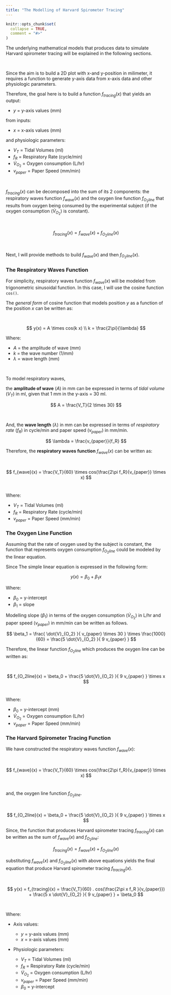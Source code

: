 ```yaml
---
title: "The Modelling of Harvard Spirometer Tracing"
---
```


```r
knitr::opts_chunk$set(
  collapse = TRUE,
  comment = "#>"
)
```


The underlying mathematical models that produces data to simulate Harvard spirometer tracing will be explained in the following sections.

\

Since the aim is to build a 2D plot with x-and y-position in milimeter, it requires a function to generate y-axis data from x-axis data and other physiologic parameters.

Therefore, the goal here is to build a function $f_{tracing}(x)$ that yields an output:

- $y$ = y-axis values (mm)

from inputs:

- $x$ = x-axis values (mm)

and physiologic parameters:

- $V_T$ = Tidal Volumes (ml)
- $f_R$ = Respiratory Rate (cycle/min)
- $\dot{V}_{O_2}$ = Oxygen consumption (L/hr)
- $v_{paper}$ = Paper Speed (mm/min)

\


$f_{tracing}(x)$ can be decomposed into the sum of its 2 components: the respiratory waves function $f_{wave}(x)$ and the oxygen line function $f_{O_2line}$ that results from oxygen being consumed by the experimental subject (if the oxygen consumption ($\dot{V}_{O_2}$) is constant).


<!-- $f(x)$ can be decomposed into the sum of its 2 components: the respiratory waves function $f_{wave}(x)$ and the linear function $f_{lin}(x)$ which produces the oxygen line (assuming that oxygen consumption ($\dot{V}_{O_2}$) is constant). -->

<!-- $y$ can be decomposed into the sum of its 2 components: the respiratory waveform ($y_{wave}$) and the linear components ($y_{lin}$) which is the oxygen line. -->

\

$$
f_{tracing}(x) = f_{wave}(x) + f_{O_2line}(x)
$$

\

Next, I will provide methods to build $f_{wave}(x)$ and then $f_{O_2line}(x)$.


### The Respiratory Waves Function

For simplicity, respiratory waves function $f_{wave}(x)$ will be modeled from trigonometric sinusoidal function. In this case, I will use the cosine function `cos()`.

The *general form* of cosine function that models position $y$ as a function of the position $x$ can be written as:

\

$$
y(x) = A \times cos(k x) \\
k = \frac{2\pi}{\lambda}
$$


Where:

- $A$ = the amplitude of wave (mm)
- $k$ = the wave number (1/mm)
- $\lambda$ = wave length (mm)

\

To model respiratory waves,


the **amplitude of wave** ($A$) in mm can be expressed in terms of *tidal volume* ($V_T$) in ml, given that 1 mm in the y-axis = 30 ml.


$$
A = \frac{V_T}{2 \times 30}
$$

<!-- (The minus sign was added to flip the cosine function horizontally which results in an upward bell curve.) -->

\

And, the **wave length** ($\lambda$) in mm can be expressed in terms of *respiratory rate* ($f_R$) in cycle/min and paper speed ($v_{paper}$) in mm/min.

$$
\lambda = \frac{v_{paper}}{f_R} 
$$


Therefore, the **respiratory waves function** $f_{wave}(x)$ can be written as:

\


$$
f_{wave}(x) = \frac{V_T}{60} \times cos(\frac{2\pi f_R}{v_{paper}} \times x)
$$
\

Where:

- $V_T$ = Tidal Volumes (ml)
- $f_R$ = Respiratory Rate (cycle/min)
- $v_{paper}$ = Paper Speed (mm/min)



### The Oxygen Line Function

Assuming that the rate of oxygen used by the subject is constant, the function that represents oxygen consumption $f_{O_2line}$ could be modeled by the linear equation.

Since The simple linear equation is expressed in the following form:

$$
y(x) = \beta_0 + \beta_1 x
$$

Where:

- $\beta_0$ = y-intercept 
- $\beta_1$ = slope

Modelling slope ($\beta_1$) in terms of the oxygen consumption ($\dot{V}_{O_2}$) in L/hr and paper speed ($v_{paper}$) in mm/min can be written as follows.

$$
\beta_1 = \frac{ \dot{V}_{O_2} }{ v_{paper} \times 30 } \times \frac{1000}{60} = \frac{5  \dot{V}_{O_2} }{ 9 v_{paper} }
$$


Therefore, the linear function $f_{O_2line}$ which produces the oxygen line can be written as:

\

$$
f_{O_2line}(x) = \beta_0 + \frac{5  \dot{V}_{O_2} }{ 9 v_{paper} } \times x
$$
\

Where:

- $\beta_0$ = y-intercept (mm)
- $\dot{V}_{O_2}$ = Oxygen consumption (L/hr)
- $v_{paper}$ = Paper Speed (mm/min)



### The Harvard Spirometer Tracing Function

We have constructed the respiratory waves function $f_{wave}(x)$:

\

$$
f_{wave}(x) = \frac{V_T}{60} \times cos(\frac{2\pi f_R}{v_{paper}} \times x)
$$
\

and, the oxygen line function $f_{O_2line}$.

\

$$
f_{O_2line}(x) = \beta_0 + \frac{5  \dot{V}_{O_2} }{ 9 v_{paper} } \times x
$$

Since, the function that produces Harvard spirometer tracing $f_{tracing}(x)$ can be written as the sum of $f_{wave}(x)$ and $f_{O_2line}$:

$$
f_{tracing}(x) = f_{wave}(x) + f_{O_2line}(x) 
$$


substituting $f_{wave}(x)$ and $f_{O_2line}(x)$ with above equations yields the final equation that produce Harvard spirometer tracing $f_{tracing}(x)$.

\

$$
y(x) = f_{tracing}(x) = \frac{V_T}{60} . cos(\frac{2\pi x f_R }{v_{paper}}) + \frac{5 x \dot{V}_{O_2} }{ 9 v_{paper} } + \beta_0 
$$

\

Where:

- Axis values:

    - $y$ = y-axis values (mm)
    - $x$ = x-axis values (mm)

- Physiologic parameters:

    - $V_T$ = Tidal Volumes (ml)
    - $f_R$ = Respiratory Rate (cycle/min)
    - $\dot{V}_{O_2}$ = Oxygen consumption (L/hr)
    - $v_{paper}$ = Paper Speed (mm/min)
    - $\beta_0$ = y-intercept 


